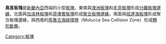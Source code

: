 {{unreferenced|time=2018-09-16T11:46:54+00:00}}
{{Infobox tectonic plate
| image = File:BirdsHeadPlate.png
| alt = 鳥首板塊e
| type = [[板塊列表#微板塊|微板塊]]
| move_direction = 西北方
| move_speed = {{convert|92|mm|in|abbr=off}}/1年
| geo_features = [[鳥頭半島|鳥頭半島]]、[[太平洋|太平洋]]
}}

'''鳥首板塊'''是[[新畿內亞|新畿內亞]]西端的小型[[板塊|板塊]]，東南與[[澳洲板塊|澳洲板塊]]和[[毛克板塊|毛克板塊]]形成[[分離板塊邊緣|分離板塊邊緣]]，北面與[[加洛林板塊|加洛林板塊]]和[[菲律賓板塊|菲律賓板塊]]形成[[聚合板塊邊緣|聚合板塊邊緣]]，南面與[[班達海板塊|班達海板塊]]形成聚合板塊邊緣，與西南的[[馬魯古海碰撞帶|馬魯古海碰撞帶]]（Molucca Sea Collision Zone）形成[[轉形斷層|轉形斷層]]。
{{地球板塊}}

[[Category:板塊|Category:板塊]]

{{Tectonics-stub}}